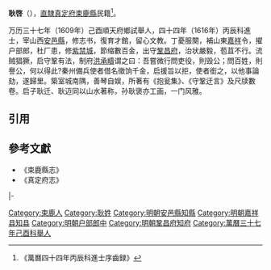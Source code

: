'''耿啓'''（{{bd|?||?|}}），[[直隸|直隸]][[真定府|真定府]][[束鹿縣|束鹿縣]]民籍<ref>《萬曆四十四年丙辰科進士序齒録》</ref>。

万历三十七年（1609年）己酉順天府鄉試舉人，四十四年（1616年）丙辰科進士，宰山西[[安邑縣|安邑縣]]，修志书，復育才館，留心文教。丁憂服闋，補山東[[嘉祥|嘉祥]]令，擢户部郎，杜厂患，修[[紫禁城|紫禁城]]，節缩數百金，出守[[鞏昌府|鞏昌府]]，治状嚴毅，苞苴不行。流贼猖獗，启守鞏有法，制府[[洪承疇|洪承疇]]谓之曰：吾嘗微行問吏役，則毁公；問百姓，則譽公，何以得此?秦州備兵使者借名徵饷千金，启援旨以拒，使者銜之，以他事論劾，遂歸里。築室城南隅，善琴自娱，所著有《抱瓮集》、《守鞏迂言》及尺牍數卷。启子耿迁、耿迈同以山水著称，孙耿褒亦工画，一门风雅。

==引用==
{{reflist}}

==參考文獻==
*《束鹿縣志》
*《真定府志》

{{start box}}
{{s-off}}
{{s-before|[[劉弘化|劉弘化]]}}
{{s-title|明朝安邑縣知縣|1616年－1621年}}
{{s-after|[[王楫_(萬曆進士)|王楫]]}}
|-
{{s-before|[[涂可成|-{涂}-可成]]}}
{{s-title|明朝嘉祥縣知縣|1623年－1624年}}
{{s-after|[[張鵬舉|張鵬舉]]}}
{{end box}}

{{萬曆四十四年丙辰科殿試金榜}}
{{DEFAULTSORT:Geng耿}}
[[Category:束鹿人|Category:束鹿人]]
[[Category:耿姓|Category:耿姓]]
[[Category:明朝安邑縣知縣|Category:明朝安邑縣知縣]]
[[Category:明朝嘉祥县知县|Category:明朝嘉祥县知县]]
[[Category:明朝户部郎中|Category:明朝户部郎中]]
[[Category:明朝鞏昌府知府|Category:明朝鞏昌府知府]]
[[Category:萬曆三十七年己酉科舉人|Category:萬曆三十七年己酉科舉人]]
{{明朝人物小作品}}